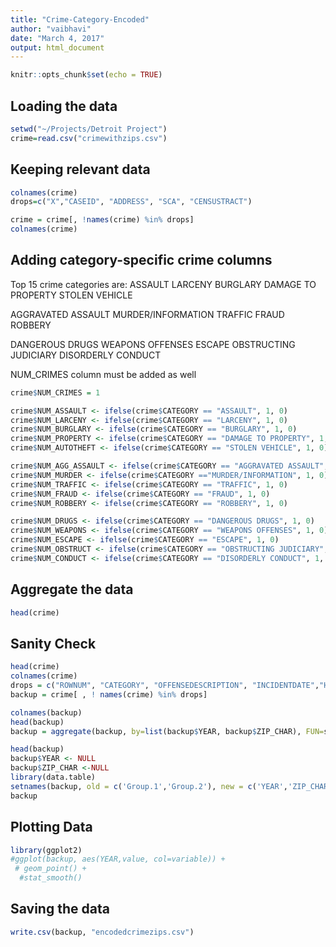 ```yaml
---
title: "Crime-Category-Encoded"
author: "vaibhavi"
date: "March 4, 2017"
output: html_document
---
```


```r
knitr::opts_chunk$set(echo = TRUE)
```

## Loading the data

```r
setwd("~/Projects/Detroit Project")
crime=read.csv("crimewithzips.csv")
```

## Keeping relevant data

```r
colnames(crime)
drops=c("X","CASEID", "ADDRESS", "SCA", "CENSUSTRACT")

crime = crime[, !names(crime) %in% drops]
colnames(crime)
```


## Adding category-specific crime  columns
Top 15 crime categories are:
ASSAULT
LARCENY
BURGLARY
DAMAGE TO PROPERTY
STOLEN VEHICLE

AGGRAVATED ASSAULT
MURDER/INFORMATION
TRAFFIC
FRAUD
ROBBERY

DANGEROUS DRUGS
WEAPONS OFFENSES
ESCAPE
OBSTRUCTING JUDICIARY
DISORDERLY CONDUCT

NUM_CRIMES column must be added as well

```r
crime$NUM_CRIMES = 1

crime$NUM_ASSAULT <- ifelse(crime$CATEGORY == "ASSAULT", 1, 0)
crime$NUM_LARCENY <- ifelse(crime$CATEGORY == "LARCENY", 1, 0)
crime$NUM_BURGLARY <- ifelse(crime$CATEGORY == "BURGLARY", 1, 0)
crime$NUM_PROPERTY <- ifelse(crime$CATEGORY == "DAMAGE TO PROPERTY", 1, 0)
crime$NUM_AUTOTHEFT <- ifelse(crime$CATEGORY == "STOLEN VEHICLE", 1, 0)

crime$NUM_AGG_ASSAULT <- ifelse(crime$CATEGORY == "AGGRAVATED ASSAULT", 1, 0)
crime$NUM_MURDER <- ifelse(crime$CATEGORY =="MURDER/INFORMATION", 1, 0)
crime$NUM_TRAFFIC <- ifelse(crime$CATEGORY == "TRAFFIC", 1, 0)
crime$NUM_FRAUD <- ifelse(crime$CATEGORY == "FRAUD", 1, 0)
crime$NUM_ROBBERY <- ifelse(crime$CATEGORY == "ROBBERY", 1, 0)

crime$NUM_DRUGS <- ifelse(crime$CATEGORY == "DANGEROUS DRUGS", 1, 0)
crime$NUM_WEAPONS <- ifelse(crime$CATEGORY == "WEAPONS OFFENSES", 1, 0)
crime$NUM_ESCAPE <- ifelse(crime$CATEGORY == "ESCAPE", 1, 0)
crime$NUM_OBSTRUCT <- ifelse(crime$CATEGORY == "OBSTRUCTING JUDICIARY", 1, 0)
crime$NUM_CONDUCT <- ifelse(crime$CATEGORY == "DISORDERLY CONDUCT", 1, 0)

```
## Aggregate the data

```r
head(crime)


```



## Sanity Check

```r
head(crime)
colnames(crime)
drops = c("ROWNUM", "CATEGORY", "OFFENSEDESCRIPTION", "INCIDENTDATE","HOUR","PRECINCT","COUNCIL","NEIGHBORHOOD","LON","LAT", "LOCATION", "MONTH", "FINALZIP")
backup = crime[ , ! names(crime) %in% drops]

colnames(backup)
head(backup)
backup = aggregate(backup, by=list(backup$YEAR, backup$ZIP_CHAR), FUN=sum)

head(backup)
backup$YEAR <- NULL
backup$ZIP_CHAR <-NULL
library(data.table)
setnames(backup, old = c('Group.1','Group.2'), new = c('YEAR','ZIP_CHAR'))
backup

```


## Plotting Data

```r
library(ggplot2)
#ggplot(backup, aes(YEAR,value, col=variable)) + 
 # geom_point() + 
  #stat_smooth() 
```



## Saving the data

```r
write.csv(backup, "encodedcrimezips.csv")
```
